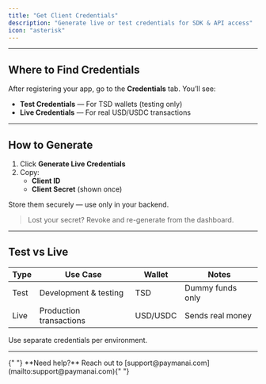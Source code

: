 ```yaml
---
title: "Get Client Credentials"
description: "Generate live or test credentials for SDK & API access"
icon: "asterisk"
---
```


---

## Where to Find Credentials

After registering your app, go to the **Credentials** tab. You’ll see:

-   **Test Credentials** — For TSD wallets (testing only)
-   **Live Credentials** — For real USD/USDC transactions

---

## How to Generate

1. Click **Generate Live Credentials**
2. Copy:
    - **Client ID**
    - **Client Secret** (shown once)

Store them securely — use only in your backend.

> Lost your secret? Revoke and re-generate from the dashboard.

---

## Test vs Live

| Type | Use Case                | Wallet   | Notes            |
| ---- | ----------------------- | -------- | ---------------- |
| Test | Development & testing   | TSD      | Dummy funds only |
| Live | Production transactions | USD/USDC | Sends real money |

Use separate credentials per environment.

---

<Note>
	{" "}
	**Need help?** Reach out to [support@paymanai.com](mailto:support@paymanai.com){" "}
</Note>
